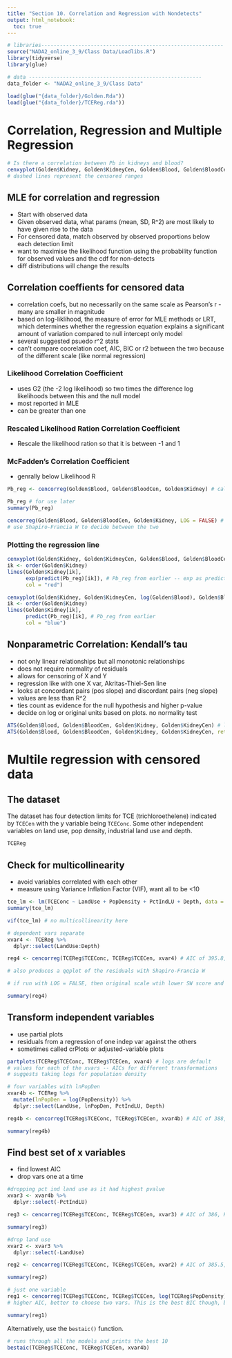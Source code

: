 ```yaml
---
title: "Section 10. Correlation and Regression with Nondetects"
output: html_notebook:
  toc: true
---
```


```r
# libraries-----------------------------------------------------------
source("NADA2_online_3_9/Class Data/Loadlibs.R")
library(tidyverse)
library(glue)
```

```r
# data --------------------------------------------------------
data_folder <- "NADA2_online_3_9/Class Data"

load(glue("{data_folder}/Golden.Rda"))
load(glue("{data_folder}/TCEReg.rda"))
```


# Correlation, Regression and Multiple Regression

```r
# Is there a correlation between Pb in kidneys and blood?
cenxyplot(Golden$Kidney, Golden$KidneyCen, Golden$Blood, Golden$BloodCen, xlab = "Lead in Heron Kidneys", ylab = "Lead in Heron Blood", lty = "dashed")
# dashed lines represent the censored ranges

```

## MLE for correlation and regression

* Start with observed data
* Given observed data, what params (mean, SD, R^2) are most likely to have given rise to the data
* For censored data, match observed by observed proportions below each detection limit
* want to maximise the likelihood function using the probability function for observed values and the cdf for non-detects
* diff distributions will change the results

## Correlation coeffients for censored data

* correlation coefs, but no necessarily on the same scale as Pearson's r - many are smaller in magnitude
* based on log-liklihood, the measure of error for MLE methods or LRT, which determines whether the regression equation explains a significant amount of variation compared to null intercept only model
* several suggested psuedo r^2 stats
* can't compare coorelation coef, AIC, BIC or r2 between the two because of the different scale (like normal regression)

### Likelihood Correlation Coefficient

* uses G2 (the -2 log likelihood) so two times the difference log likelihoods between this and the null model
* most reported in MLE
* can be greater than one

### Rescaled Likelihood Ration Correlation Coefficient

* Rescale the likelihood ration so that it is between -1 and 1

### McFadden's Correlation Coefficient

* genrally below Likelihood R

```r
Pb_reg <- cencorreg(Golden$Blood, Golden$BloodCen, Golden$Kidney) # calculation and plot defaults with lognormal. plots produced

Pb_reg # for use later
summary(Pb_reg)
```

```r
cencorreg(Golden$Blood, Golden$BloodCen, Golden$Kidney, LOG = FALSE) # done with normal units
# use Shapiro-Francia W to decide between the two
```


### Plotting the regression line

```r
cenxyplot(Golden$Kidney, Golden$KidneyCen, Golden$Blood, Golden$BloodCen, xlab = "Pb in Kidneys", ylab = "PB in Blood", lty = "dashed")
ik <- order(Golden$Kidney)
lines(Golden$Kidney[ik],
      exp(predict(Pb_reg)[ik]), # Pb_reg from earlier -- exp as predict is in logs
      col = "red") 
```

```r
cenxyplot(Golden$Kidney, Golden$KidneyCen, log(Golden$Blood), Golden$BloodCen, xlab = "Pb in Kidneys", ylab = "PB in Blood", lty = "dashed")
ik <- order(Golden$Kidney)
lines(Golden$Kidney[ik],
      predict(Pb_reg)[ik], # Pb_reg from earlier 
      col = "blue") 
```

## Nonparametric Correlation: Kendall's tau

* not only linear relationships but all monotonic relationships
* does not require normality of residuals
* allows for censoring of X and Y
* regression like with one X var, Akritas-Thiel-Sen line
* looks at concordant pairs (pos slope) and discordant pairs (neg slope)
* values are less than R^2
* ties count as evidence for the null hypothesis and higher p-value
* decide on log or original units based on plots. no normality test

```r
ATS(Golden$Blood, Golden$BloodCen, Golden$Kidney, Golden$KidneyCen) # logs by default
ATS(Golden$Blood, Golden$BloodCen, Golden$Kidney, Golden$KidneyCen, retrans = TRUE) # original units
```


# Multile regression with censored data

## The dataset

The dataset has four detection limits for TCE (trichloroethelene) indicated by `TCECen` with the y variable being `TCEConc`. Some other independent variables on land use, pop density, industrial land use and depth.

```r
TCEReg
```

## Check for multicollinearity

* avoid variables correlated with each other
* measure using Variance Inflation Factor (VIF), want all to be <10

```r
tce_lm <- lm(TCEConc ~ LandUse + PopDensity + PctIndLU + Depth, data = TCEReg)
summary(tce_lm)

vif(tce_lm) # no multicollinearity here
```

```r
# dependent vars separate
xvar4 <- TCEReg %>% 
  dplyr::select(LandUse:Depth)

reg4 <- cencorreg(TCEReg$TCEConc, TCEReg$TCECen, xvar4) # AIC of 395.8, Rescaled Likelihood R2 of 0.13

# also produces a qqplot of the residuals with Shapiro-Francia W

# if run with LOG = FALSE, then original scale wtih lower SW score and less like normal dist.

summary(reg4) 
```

## Transform independent variables

* use partial plots
* residuals from a regression of one indep var against the others 
* sometimes called crPlots or adjusted-variable plots

```r
partplots(TCEReg$TCEConc, TCEReg$TCECen, xvar4) # logs are default
# values for each of the xvars -- AICs for different transformations
# suggests taking logs for population density
```

```r
# four variables with lnPopDen
xvar4b <- TCEReg %>% 
  mutate(lnPopDen = log(PopDensity)) %>% 
  dplyr::select(LandUse, lnPopDen, PctIndLU, Depth) 

reg4b <- cencorreg(TCEReg$TCEConc, TCEReg$TCECen, xvar4b) # AIC of 388, Rescaled Likelihood R2 of 0.16 (better)

summary(reg4b) 
```

## Find best set of x variables

* find lowest AIC
* drop vars one at a time

```r
#dropping pct ind land use as it had highest pvalue
xvar3 <- xvar4b %>% 
  dplyr::select(-PctIndLU)

reg3 <- cencorreg(TCEReg$TCEConc, TCEReg$TCECen, xvar3) # AIC of 386, Rescaled Likelihood R2 of 0.16 (better)

summary(reg3) 
```

```r
#drop land use
xvar2 <- xvar3 %>% 
  dplyr::select(-LandUse)

reg2 <- cencorreg(TCEReg$TCEConc, TCEReg$TCECen, xvar2) # AIC of 385.5, Rescaled Likelihood R2 of 0.16

summary(reg2) 
```

```r
# just one variable
reg1 <- cencorreg(TCEReg$TCEConc, TCEReg$TCECen, log(TCEReg$PopDensity)) # AIC of 387, Rescaled Likelihood R2 of 0.37
# higher AIC, better to choose two vars. This is the best BIC though, but probably underfits too much.

summary(reg1) 
```

Alternatively, use the `bestaic()` function.

```r
# runs through all the models and prints the best 10
bestaic(TCEReg$TCEConc, TCEReg$TCECen, xvar4b)
```

